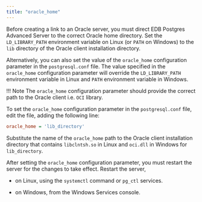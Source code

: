 ```yaml
---
title: "oracle_home"
---
```



Before creating a link to an Oracle server, you must direct EDB Postgres Advanced Server to the correct Oracle home directory. Set the `LD_LIBRARY_PATH` environment variable on Linux (or `PATH` on Windows) to the `lib` directory of the Oracle client installation directory.

Alternatively, you can also set the value of the `oracle_home` configuration parameter in the `postgresql.conf` file. The value specified in the `oracle_home` configuration parameter will override the `LD_LIBRARY_PATH` environment variable in Linux and `PATH` environment variable in Windows.

!!! Note
    The `oracle_home` configuration parameter should provide the correct path to the Oracle client i.e. `OCI` library.
    
To set the `oracle_home` configuration parameter in the `postgresql.conf` file, edit the file, adding the following line:

```ini
oracle_home = 'lib_directory'
```

Substitute the name of the `oracle_home` path to the Oracle client installation directory that contains `libclntsh.so` in Linux and `oci.dll` in Windows for `lib_directory`.

After setting the `oracle_home` configuration parameter, you must restart the server for the changes to take effect. Restart the server,

-   on Linux, using the `systemctl` command or `pg_ctl` services.

-   on Windows, from the Windows Services console.
